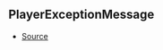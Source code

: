 ## PlayerExceptionMessage



- [Source](https://github.com/Androz2091/discord-player/blob/99052a9/packages/utils/src/Errors.ts#L1)